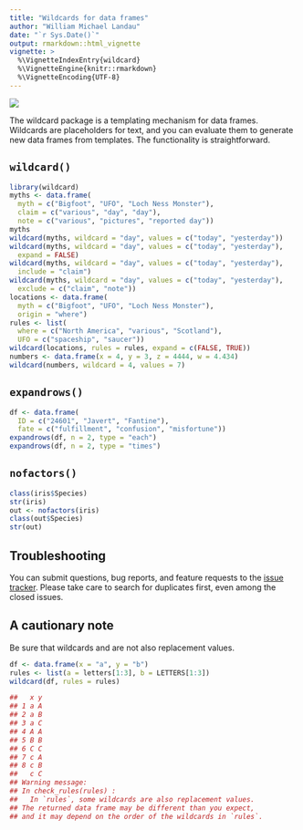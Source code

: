 ```yaml
---
title: "Wildcards for data frames"
author: "William Michael Landau"
date: "`r Sys.Date()`"
output: rmarkdown::html_vignette
vignette: >
  %\VignetteIndexEntry{wildcard}
  %\VignetteEngine{knitr::rmarkdown}
  %\VignetteEncoding{UTF-8}
---
```


![](logo-vignette.png)

The wildcard package is a templating mechanism for data frames. Wildcards are placeholders for text, and you can evaluate them to generate new data frames from templates. The functionality is straightforward.

## `wildcard()`

```r
library(wildcard)
myths <- data.frame(
  myth = c("Bigfoot", "UFO", "Loch Ness Monster"), 
  claim = c("various", "day", "day"), 
  note = c("various", "pictures", "reported day"))
myths
wildcard(myths, wildcard = "day", values = c("today", "yesterday"))
wildcard(myths, wildcard = "day", values = c("today", "yesterday"),
  expand = FALSE)
wildcard(myths, wildcard = "day", values = c("today", "yesterday"),
  include = "claim")
wildcard(myths, wildcard = "day", values = c("today", "yesterday"),
  exclude = c("claim", "note"))
locations <- data.frame(
  myth = c("Bigfoot", "UFO", "Loch Ness Monster"),
  origin = "where")
rules <- list(
  where = c("North America", "various", "Scotland"),
  UFO = c("spaceship", "saucer"))
wildcard(locations, rules = rules, expand = c(FALSE, TRUE))
numbers <- data.frame(x = 4, y = 3, z = 4444, w = 4.434)
wildcard(numbers, wildcard = 4, values = 7)
```

## `expandrows()`

```r
df <- data.frame(
  ID = c("24601", "Javert", "Fantine"), 
  fate = c("fulfillment", "confusion", "misfortune"))
expandrows(df, n = 2, type = "each")
expandrows(df, n = 2, type = "times")
```

## `nofactors()`

```r
class(iris$Species)
str(iris)
out <- nofactors(iris)
class(out$Species)
str(out)
```

## Troubleshooting

You can submit questions, bug reports, and feature requests to the [issue tracker](https://github.com/wlandau/wildcard/issues). Please take care to search for duplicates first, even among the closed issues.

## A cautionary note

Be sure that wildcards and are not also replacement values.

```r
df <- data.frame(x = "a", y = "b")
rules <- list(a = letters[1:3], b = LETTERS[1:3])
wildcard(df, rules = rules)
```

```r
##   x y
## 1 a A
## 2 a B
## 3 a C
## 4 A A
## 5 B B
## 6 C C
## 7 c A
## 8 c B
##   c C
## Warning message:
## In check_rules(rules) :
##   In `rules`, some wildcards are also replacement values.
## The returned data frame may be different than you expect,
## and it may depend on the order of the wildcards in `rules`.
```
